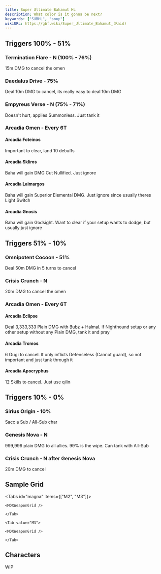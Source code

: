 ```yaml
---
title: Super Ultimate Bahamut HL
description: What color is it gonna be next?
keywords: ["SUBHL", "soup"]
wikiURL: https://gbf.wiki/Super_Ultimate_Bahamut_(Raid)
---
```



## Triggers 100% - 51%

### Termination Flare - N (100% - 76%)

15m DMG to cancel the omen

### Daedalus Drive - 75%

Deal 10m DMG to cancel, its really easy to deal 10m DMG

### Empyreus Verse - N (75% - 71%)

Doesn't hurt, applies Summonless. Just tank it

### Arcadia Omen - Every 6T

#### Arcadia Foteinos

Important to clear, land 10 debuffs

#### Arcadia Skliros

Baha will gain DMG Cut Nullified. Just ignore

#### Arcadia Laimargos

Baha will gain Superior Elemental DMG.
Just ignore since usually theres Light Switch

#### Arcadia Gnosis

Baha will gain Godsight.
Want to clear if your setup wants to dodge, but usually just ignore

## Triggers 51% - 10%

### Omnipotent Cocoon - 51%

Deal 50m DMG in 5 turns to cancel

### Crisis Crunch - N

20m DMG to cancel the omen

### Arcadia Omen - Every 6T

#### Arcadia Eclipse

Deal 3,333,333 Plain DMG with Bubz + Halmal.
If Nighthound setup or any other setup without any Plain DMG, tank it and pray

#### Arcadia Tromos

6 Ougi to cancel.
It only inflicts Defenseless (Cannot guard), so not important and just tank through it

#### Arcadia Apocryphus

12 Skills to cancel. Just use qilin

## Triggers 10% - 0%

### Sirius Origin - 10%

Sacc a Sub / All-Sub char

### Genesis Nova - N

999,999 plain DMG to all allies. 99% is the wipe. Can tank with All-Sub

### Crisis Crunch - N after Genesis Nova

20m DMG to cancel

## Sample Grid

<Tabs id="magna" items={["M2", "M3"]}>
	<Tab value="M2">

    <MDXWeaponGrid />

    </Tab>

    <Tab value="M3">

    <MDXWeaponGrid />

    </Tab>

</Tabs>

## Characters

WIP
